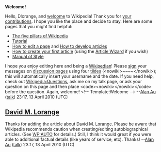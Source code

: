 <article id="26946366" title=User talk:Dlorange>
	<talkpage id="26946366" title="User talk:Dlorange">
'''Welcome!'''

Hello, Dlorange, and [[Wikipedia:Introduction|welcome]] to Wikipedia! Thank you for [[Special:Contributions/Dlorange|your contributions]]. I hope you like the place and decide to stay. Here are some pages that you might find helpful:
*[[Wikipedia:Five pillars|The five pillars of Wikipedia]]
*[[Wikipedia:Tutorial|Tutorial]]
*[[Wikipedia:How to edit a page|How to edit a page]] and [[Wikipedia:Article development|How to develop articles]]
*[[Wikipedia:Your first article|How to create your first article]] (using the [[Wikipedia:Article wizard|Article Wizard]] if you wish)
*[[Wikipedia:Manual of Style|Manual of Style]]
I hope you enjoy editing here and being a [[Wikipedia:Wikipedians|Wikipedian]]! Please [[Wikipedia:Signatures|sign]] your messages on [[Wikipedia:talk page|discussion page]]s using four [[tilde]]s (&lt;nowiki&gt;~~~~&lt;/nowiki&gt;); this will automatically insert your username and the date. If you need help, check out [[Wikipedia:Questions]], ask me on my talk page, or ask your question on this page and then place &lt;code&gt;&lt;nowiki&gt;{{helpme}}&lt;/nowiki&gt;&lt;/code&gt; before the question. Again, welcome! &lt;!-- Template:Welcome --&gt; --[[User:Alan Au|Alan Au]] ([[User talk:Alan Au|talk]]) 23:17, 13 April 2010 (UTC)

==[[David M. Lorange]]==
Thanks for adding the article about [[David M. Lorange]].  Please be aware that Wikipedia recommends caution when creating/editing autobiographical articles.  (See [[WP:AUTO]] for details.)  Still, I think it would great if you were able to additional factual details (like years of service, etc).  Thanks!  --[[User:Alan Au|Alan Au]] ([[User talk:Alan Au|talk]]) 23:17, 13 April 2010 (UTC)
	</talkpage>
</article>